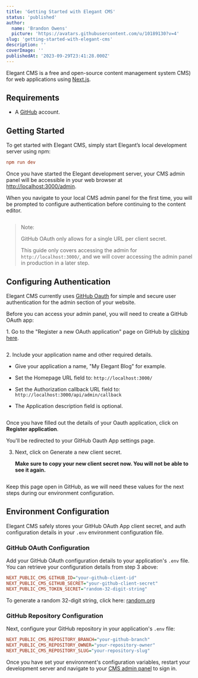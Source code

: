 ```yaml
---
title: 'Getting Started with Elegant CMS'
status: 'published'
author:
  name: 'Brandon Owens'
  picture: 'https://avatars.githubusercontent.com/u/10189130?v=4'
slug: 'getting-started-with-elegant-cms'
description: ''
coverImage: ''
publishedAt: '2023-09-29T23:41:28.000Z'
---
```


Elegant CMS is a free and open-source content management system CMS) for web applications using [Next.js](https://nextjs.org/).

## Requirements

- A [GitHub](https://github.com/) account.

## Getting Started

To get started with Elegant CMS, simply start Elegant’s local development server using npm:

```ini
npm run dev
```

Once you have started the Elegant development server, your CMS admin panel will be accessible in your web browser at [http://localhost:3000/admin](http://localhost:3000/admin).

When you navigate to your local CMS admin panel for the first time, you will be prompted to configure authentication before continuing to the content editor.



<div class="my-8 shadow-xl"><img class="rounded-xl" src="/images/270824164-df66a8e1-c8a8-4eed-a8e9-1b5fb554d24c-Y5MT.png" alt=""></div>



> Note:
> 
> GitHub OAuth only allows for a single URL per client secret.
> 
> This guide only covers accessing the admin for `http://localhost:3000/`, and we will cover accessing the admin panel in production in a later step.

## Configuring Authentication

Elegant CMS currently uses [GitHub Oauth](https://docs.github.com/en/apps/oauth-apps) for simple and secure user authentication for the admin section of your website.

Before you can access your admin panel, you will need to create a GitHub OAuth app:

1\. Go to the "Register a new OAuth application" page on GitHub by [clicking here](https://github.com/settings/applications/new).



<div class="my-8 shadow-xl"><img class="rounded-xl" src="/images/269766435-13525d21-0b88-4132-873d-14c75ba5c09c-M0OD.png" alt=""></div>



2\. Include your application name and other required details.

- Give your application a name, "My Elegant Blog" for example.

- Set the Homepage URL field to: `http://localhost:3000/`

- Set the Authorization callback URL field to: `http://localhost:3000/api/admin/callback`

- The Application description field is optional.



<div class="my-8 shadow-xl"><img class="rounded-xl" src="/images/269766435-13525d21-0b88-4132-873d-14c75ba5c09c--1--M2Mz.png" alt=""></div>



Once you have filled out the details of your Oauth application, click on **Register application**.

You'll be redirected to your GitHub Oauth App settings page.

3. Next, click on Generate a new client secret.

    **Make sure to copy your new client secret now. You will not be able to see it again.**



<div class="my-8 shadow-xl"><img class="rounded-xl" src="/images/269767514-a89c114b-bbdb-4f22-910c-8d4d879997ec-gwNT.png" alt=""></div>



Keep this page open in GitHub, as we will need these values for the next steps during our environment configuration.

## Environment Configuration

Elegant CMS safely stores your GitHub OAuth App client secret, and auth configuration details in your `.env` environment configuration file.

### GitHub OAuth Configuration

Add your GitHub OAuth configuration details to your application's `.env` file. You can retrieve your configuration details from step 3 above:

```ini
NEXT_PUBLIC_CMS_GITHUB_ID="your-github-client-id"
NEXT_PUBLIC_CMS_GITHUB_SECRET="your-github-client-secret"
NEXT_PUBLIC_CMS_TOKEN_SECRET="random-32-digit-string"
```

To generate a random 32-digit string, click here: [random.org](https://www.random.org/strings/?num=1&len=32&digits=on&upperalpha=on&loweralpha=on&unique=on&format=html&rnd=new)

### GitHub Repository Configuration

Next, configure your GitHub repository in your application's `.env` file:

```ini
NEXT_PUBLIC_CMS_REPOSITORY_BRANCH="your-github-branch"
NEXT_PUBLIC_CMS_REPOSITORY_OWNER="your-repository-owner"
NEXT_PUBLIC_CMS_REPOSITORY_SLUG="your-repository-slug"
```



Once you have set your environment's configuration variables, restart your development server and navigate to your [CMS admin panel](http://localhost:3000/admin) to sign in.



<div class="my-8 shadow-xl"><img class="rounded-xl" src="/images/269804560-a04b2d39-59fd-4a66-a752-23d3d4f37ba9-M3MD.png" alt=""></div>



